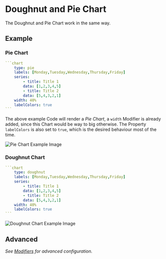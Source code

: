 # Doughnut and Pie Chart

The Doughnut and Pie Chart work in the same way.

## Example

### Pie Chart

````yaml
```chart
    type: pie
    labels: [Monday,Tuesday,Wednesday,Thursday,Friday]
    series:
        - title: Title 1
        data: [1,2,3,4,5]
        - title: Title 2
        data: [5,4,3,2,1]
    width: 40%
    labelColors: true
```
````

The above example Code will render a _Pie Chart_, a `width` Modifier is already added, since this Chart would be way to big otherwise. The Property `labelColors` is also set to `true`, which is the desired behaviour most of the time.

![Pie Chart Example Image](https://github.com/mrtnbroder/obsidian-chartz/raw/master/images/piechart.png)

### Doughnut Chart

````yaml
```chart
    type: doughnut
    labels: [Monday,Tuesday,Wednesday,Thursday,Friday]
    series:
        - title: Title 1
        data: [1,2,3,4,5]
        - title: Title 2
        data: [5,4,3,2,1]
    width: 40%
    labelColors: true
```
````

![Doughnut Chart Example Image](https://github.com/mrtnbroder/obsidian-chartz/raw/master/images/doughnutchart.png)

## Advanced

_See [Modifiers](/Modifiers) for advanced configuration._

